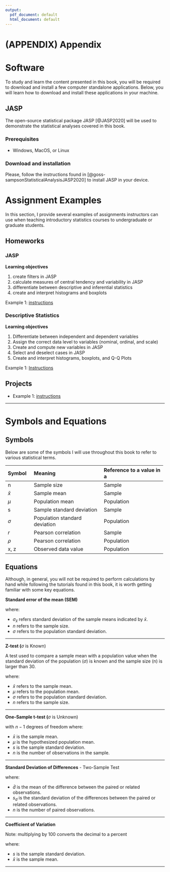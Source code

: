 ```yaml
---
output:
  pdf_document: default
  html_document: default
---
```

# (APPENDIX) Appendix {.unnumbered}

# Software

To study and learn the content presented in this book, you will be required to download and install a few computer standalone applications. Below, you will learn how to download and install these applications in your machine.

## JASP {#jasp}

The open-source statistical package JASP [@JASP2020] will be used to demonstrate the statistical analyses covered in this book.

### Prerequisites

- Windows, MacOS, or Linux

### Download and installation {#jasp-install}

Please, follow the instructions found in [@goss-sampsonStatisticalAnalysisJASP2020] to install JASP in your device.

# Assignment Examples {#assignment-examples}

In this section, I provide several examples of assignments instructors can use when teaching introductory statistics courses to undergraduate or graduate students.

## Homeworks

### JASP

**Learning objectives**

1. create filters in JASP
2. calculate measures of central tendency and variability in JASP
3. differentiate between descriptive and inferential statistics
4. create and interpret histograms and boxplots

Example 1: [instructions](assignments/jasp-01.html)

### Descriptive Statistics

**Learning objectives**

1.	Differentiate between independent and dependent variables
2.	Assign the correct data level to variables (nominal, ordinal, and scale)
3.	Create and compute new variables in JASP
4.	Select and deselect cases in JASP
5.	Create and interpret histograms, boxplots, and Q-Q Plots

Example 1: [Instructions](assignments/descriptive-01.html)

## Projects

* Example 1: [instructions](assignments/project-01.html)

----

# Symbols and Equations {#symbols-equations}

## Symbols

Below are some of the symbols I will use throughout this book to refer to various statistical terms.

+-----------+-------------------------------+---------------------------+
| Symbol    | Meaning                       | Reference to a value in a |
+:==========+:==============================+:==========================+
| n         | Sample size                   | Sample                    |
+-----------+-------------------------------+---------------------------+
| $\bar{x}$ | Sample mean                   | Sample                    |
+-----------+-------------------------------+---------------------------+
| $\mu$     | Population mean               | Population                |
+-----------+-------------------------------+---------------------------+
| s         | Sample standard deviation     | Sample                    |
+-----------+-------------------------------+---------------------------+
| $\sigma$  | Population standard deviation | Population                |
+-----------+-------------------------------+---------------------------+
| *r*       | Pearson correlation           | Sample                    |
+-----------+-------------------------------+---------------------------+
| $\rho$    | Pearson correlation           | Population                |
+-----------+-------------------------------+---------------------------+
| x, z      | Observed data value           | Population                |
+-----------+-------------------------------+---------------------------+

## Equations

Although, in general, you will not be required to perform calculations by hand while following the tutorials found in this book, it is worth getting familiar with some key equations.

**Standard error of the mean (SEM)**

\begin{equation}
\sigma_{\bar{x}}=\frac{\sigma}{\sqrt{n}}
(#eq:sem)
\end{equation}

where:

- $\sigma_{\bar{x}}$ refers standard deviation of the sample means indicated by $\bar{x}$.
- $n$ refers to the sample size.
- $\sigma$ refers to the population standard deviation.

------------------------------------------------------------------------

**Z-test (**$\sigma$ is Known)

A test used to compare a sample mean with a population value when the standard deviation of the population ($\sigma$) is known and the sample size (n) is larger than 30.

\begin{equation}
\label{standard normal value}
z = \frac{x - \mu}{\sigma}
(#eq:ztest)
\end{equation}

where:

- $\bar{x}$ refers to the sample mean.
- $\mu$ refers to the population mean.
- $\sigma$ refers to the population standard deviation.
- $n$ refers to the sample size.

------------------------------------------------------------------------

**One-Sample t-test (**$\sigma$ is Unknown)

\begin{equation}
\label{testing a mean sigma unknown}(\#eq:t-test-one) 
t = \frac{\bar{x}-\mu}{\frac{s}{\sqrt{n}}}
(#eq:onet)
\end{equation}

with $n-1$ degrees of freedom where:

- $\bar{x}$ is the sample mean.
- $\mu$ is the hypothesized population mean.
- $s$ is the sample standard deviation.
- $n$ is the number of observations in the sample.

------------------------------------------------------------------------

**Standard Deviation of Differences** - Two-Sample Test

\begin{equation}
s_{d} = \sqrt{\frac{\sum(d - \bar{d})^2}{n - 1}}
(#eq:??)
\end{equation}

where:

- $\bar{d}$ is the mean of the difference between the paired or related observations.
- $s_{d}$ is the standard deviation of the differences between the paired or related observations.
- $n$ is the number of paired observations.

------------------------------------------------------------------------

**Coefficient of Variation**

\begin{equation}
\text{CV} = \frac{s}{\bar{x}}(100)
  (#eq:binom)
\end{equation}

Note: multiplying by 100 converts the decimal to a percent

where:

- $s$ is the sample standard deviation.
- $\bar{x}$ is the sample mean.

----

